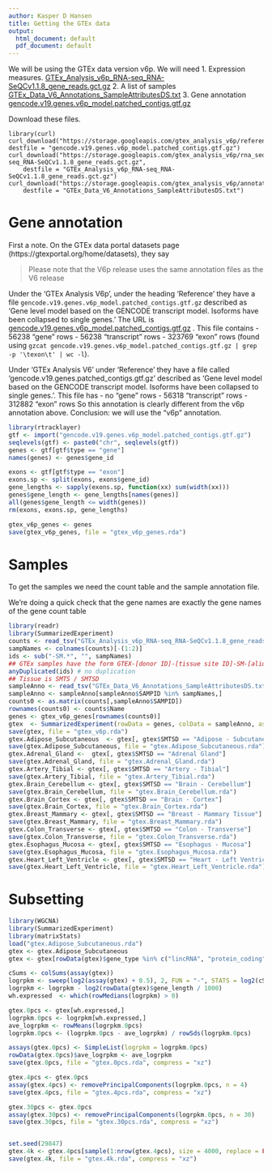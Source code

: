 ```yaml
---
author: Kasper D Hansen
title: Getting the GTEx data
output:
  html_document: default
  pdf_document: default
---
```


We will be using the GTEx data version v6p. We will need
1. Expression measures. [GTEx_Analysis_v6p_RNA-seq_RNA-SeQCv1.1.8_gene_reads.gct.gz](https://storage.googleapis.com/gtex_analysis_v6p/rna_seq_data/GTEx_Analysis_v6p_RNA-seq_RNA-SeQCv1.1.8_gene_reads.gct.gz)
2. A list of samples [GTEx_Data_V6_Annotations_SampleAttributesDS.txt](https://storage.googleapis.com/gtex_analysis_v6p/annotations/GTEx_Data_V6_Annotations_SampleAttributesDS.txt)
3. Gene annotation [gencode.v19.genes.v6p_model.patched_contigs.gtf.gz](https://storage.googleapis.com/gtex_analysis_v6p/reference/gencode.v19.genes.v6p_model.patched_contigs.gtf.gz)

Download these files.

```download
library(curl)
curl_download("https://storage.googleapis.com/gtex_analysis_v6p/reference/gencode.v19.genes.v6p_model.patched_contigs.gtf.gz",
destfile = "gencode.v19.genes.v6p_model.patched_contigs.gtf.gz")
curl_download("https://storage.googleapis.com/gtex_analysis_v6p/rna_seq_data/GTEx_Analysis_v6p_RNA-seq_RNA-SeQCv1.1.8_gene_reads.gct.gz",
	destfile = "GTEx_Analysis_v6p_RNA-seq_RNA-SeQCv1.1.8_gene_reads.gct.gz")
curl_download("https://storage.googleapis.com/gtex_analysis_v6p/annotations/GTEx_Data_V6_Annotations_SampleAttributesDS.txt",
	destfile = "GTEx_Data_V6_Annotations_SampleAttributesDS.txt")
```

# Gene annotation

First a note. On the GTEx data portal datasets page (https://gtexportal.org/home/datasets), they say

> Please note that the V6p release uses the same annotation files as the V6 release

Under the 'GTEx Analysis V6p', under the heading 'Reference' they have a file `gencode.v19.genes.v6p_model.patched_contigs.gtf.gz` described as 'Gene level model based on the GENCODE transcript model. Isoforms have been collapsed to single genes.' The URL is [gencode.v19.genes.v6p_model.patched_contigs.gtf.gz](https://storage.googleapis.com/gtex_analysis_v6p/reference/gencode.v19.genes.v6p_model.patched_contigs.gtf.gz)
. This file contains 
- 56238 "gene" rows
- 56238 "transcript" rows
- 323769 "exon" rows
(found using `gzcat gencode.v19.genes.v6p_model.patched_contigs.gtf.gz | grep -p '\texon\t' | wc -l`).

Under 'GTEx Analysis V6' under 'Reference' they have a file called 'gencode.v19.genes.patched_contigs.gtf.gz' described as 'Gene level model based on the GENCODE transcript model. Isoforms have been collapsed to single genes.'. This file has 
- no "gene" rows
- 56318 "transcript" rows
- 312882 "exon" rows
So this annotation is clearly different from the v6p annotation above. Conclusion: we will use the "v6p" annotation.

```r
library(rtracklayer)
gtf <- import("gencode.v19.genes.v6p_model.patched_contigs.gtf.gz")
seqlevels(gtf) <- paste0("chr", seqlevels(gtf))
genes <- gtf[gtf$type == "gene"]
names(genes) <- genes$gene_id

exons <- gtf[gtf$type == "exon"]
exons.sp <- split(exons, exons$gene_id)
gene_lengths <- sapply(exons.sp, function(xx) sum(width(xx)))
genes$gene_length <- gene_lengths[names(genes)]
all(genes$gene_length <= width(genes))
rm(exons, exons.sp, gene_lengths)

gtex_v6p_genes <- genes
save(gtex_v6p_genes, file = "gtex_v6p_genes.rda")
```

# Samples

To get the samples we need the count table and the sample annotation file.

We're doing a quick check that the gene names are exactly the gene names of the gene count table
```r
library(readr)
library(SummarizedExperiment)
counts <- read_tsv("GTEx_Analysis_v6p_RNA-seq_RNA-SeQCv1.1.8_gene_reads.gct.gz", skip = 2)
sampNames <- colnames(counts)[-(1:2)]
ids <- sub("-SM.*", "", sampNames)
## GTEx samples have the form GTEX-[donor ID]-[tissue site ID]-SM-[aliquot ID]
anyDuplicated(ids) # no duplication
## Tissue is SMTS / SMTSD
sampleAnno <- read_tsv("GTEx_Data_V6_Annotations_SampleAttributesDS.txt")
sampleAnno <- sampleAnno[sampleAnno$SAMPID %in% sampNames,]
counts0 <- as.matrix(counts[,sampleAnno$SAMPID])
rownames(counts0) <- counts$Name
genes <- gtex_v6p_genes[rownames(counts0)]
gtex  <- SummarizedExperiment(rowData = genes, colData = sampleAnno, assays = SimpleList(exprs = counts0))
save(gtex, file = "gtex_v6p.rda")
gtex.Adipose_Subcutaneous  <- gtex[, gtex$SMTSD == "Adipose - Subcutaneous"]
save(gtex.Adipose_Subcutaneous, file = "gtex.Adipose_Subcutaneous.rda")
gtex.Adrenal_Gland <-  gtex[, gtex$SMTSD == "Adrenal Gland"]
save(gtex.Adrenal_Gland, file = "gtex.Adrenal_Gland.rda")
gtex.Artery_Tibial <- gtex[, gtex$SMTSD == "Artery - Tibial"]
save(gtex.Artery_Tibial, file = "gtex.Artery_Tibial.rda")
gtex.Brain_Cerebellum <- gtex[, gtex$SMTSD == "Brain - Cerebellum"]
save(gtex.Brain_Cerebellum, file = "gtex.Brain_Cerebellum.rda")
gtex.Brain_Cortex <- gtex[, gtex$SMTSD == "Brain - Cortex"]
save(gtex.Brain_Cortex, file = "gtex.Brain_Cortex.rda")
gtex.Breast_Mammary <- gtex[, gtex$SMTSD == "Breast - Mammary Tissue"]
save(gtex.Breast_Mammary, file = "gtex.Breast_Mammary.rda")
gtex.Colon_Transverse <- gtex[, gtex$SMTSD == "Colon - Transverse"]
save(gtex.Colon_Transverse, file = "gtex.Colon_Transverse.rda")
gtex.Esophagus_Mucosa <- gtex[, gtex$SMTSD == "Esophagus - Mucosa"]
save(gtex.Esophagus_Mucosa, file = "gtex.Esophagus_Mucosa.rda")
gtex.Heart_Left_Ventricle <- gtex[, gtex$SMTSD == "Heart - Left Ventricle"]
save(gtex.Heart_Left_Ventricle, file = "gtex.Heart_Left_Ventricle.rda")
```
 

# Subsetting

```r
library(WGCNA)
library(SummarizedExperiment)
library(matrixStats)
load("gtex.Adipose_Subcutaneous.rda")
gtex <- gtex.Adipose_Subcutaneous
gtex <- gtex[rowData(gtex)$gene_type %in% c("lincRNA", "protein_coding"), ]

cSums <- colSums(assay(gtex))
logrpkm <- sweep(log2(assay(gtex) + 0.5), 2, FUN = "-", STATS = log2(cSums / 10^6))
logrpkm <- logrpkm - log2(rowData(gtex)$gene_length / 1000)
wh.expressed  <- which(rowMedians(logrpkm) > 0)

gtex.0pcs <- gtex[wh.expressed,]
logrpkm.0pcs <- logrpkm[wh.expressed,]
ave_logrpkm <- rowMeans(logrpkm.0pcs)
logrpkm.0pcs <- (logrpkm.0pcs - ave_logrpkm) / rowSds(logrpkm.0pcs)

assays(gtex.0pcs) <- SimpleList(logrpkm = logrpkm.0pcs)
rowData(gtex.0pcs)$ave_logrpkm <- ave_logrpkm
save(gtex.0pcs, file = "gtex.0pcs.rda", compress = "xz")

gtex.4pcs <- gtex.0pcs
assay(gtex.4pcs) <- removePrincipalComponents(logrpkm.0pcs, n = 4)
save(gtex.4pcs, file = "gtex.4pcs.rda", compress = "xz")

gtex.30pcs <- gtex.0pcs
assay(gtex.30pcs) <- removePrincipalComponents(logrpkm.0pcs, n = 30)
save(gtex.30pcs, file = "gtex.30pcs.rda", compress = "xz")


set.seed(29847)
gtex.4k <- gtex.4pcs[sample(1:nrow(gtex.4pcs), size = 4000, replace = FALSE),]
save(gtex.4k, file = "gtex.4k.rda", compress = "xz")
```


